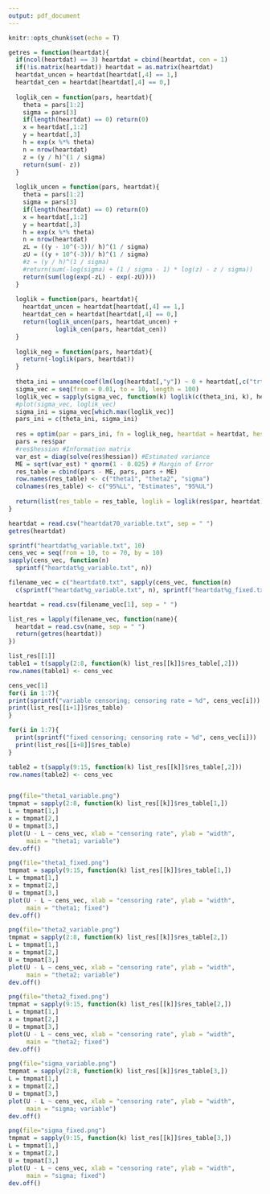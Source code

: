```yaml
---
output: pdf_document
---
```


```r
knitr::opts_chunk$set(echo = T)
```


```r
getres = function(heartdat){
  if(ncol(heartdat) == 3) heartdat = cbind(heartdat, cen = 1)
  if(!is.matrix(heartdat)) heartdat = as.matrix(heartdat)
  heartdat_uncen = heartdat[heartdat[,4] == 1,]
  heartdat_cen = heartdat[heartdat[,4] == 0,]
  
  loglik_cen = function(pars, heartdat){
    theta = pars[1:2]
    sigma = pars[3]
    if(length(heartdat) == 0) return(0)
    x = heartdat[,1:2]
    y = heartdat[,3]
    h = exp(x %*% theta)
    n = nrow(heartdat)
    z = (y / h)^(1 / sigma)
    return(sum(- z))
  }
  
  loglik_uncen = function(pars, heartdat){
    theta = pars[1:2]
    sigma = pars[3]
    if(length(heartdat) == 0) return(0)
    x = heartdat[,1:2]
    y = heartdat[,3]
    h = exp(x %*% theta)
    n = nrow(heartdat)
    zL = ((y - 10^(-3))/ h)^(1 / sigma)
    zU = ((y + 10^(-3))/ h)^(1 / sigma)
    #z = (y / h)^(1 / sigma)
    #return(sum(-log(sigma) + (1 / sigma - 1) * log(z) - z / sigma))
    return(sum(log(exp(-zL) - exp(-zU))))
  }
  
  loglik = function(pars, heartdat){
    heartdat_uncen = heartdat[heartdat[,4] == 1,]
    heartdat_cen = heartdat[heartdat[,4] == 0,]
    return(loglik_uncen(pars, heartdat_uncen) + 
             loglik_cen(pars, heartdat_cen))
  } 
  
  loglik_neg = function(pars, heartdat){
    return(-loglik(pars, heartdat))
  }
  
  theta_ini = unname(coef(lm(log(heartdat[,"y"]) ~ 0 + heartdat[,c("trt", "ldl")])))
  sigma_vec = seq(from = 0.01, to = 10, length = 100)
  loglik_vec = sapply(sigma_vec, function(k) loglik(c(theta_ini, k), heartdat))
  #plot(sigma_vec, loglik_vec)
  sigma_ini = sigma_vec[which.max(loglik_vec)]
  pars_ini = c(theta_ini, sigma_ini)
  
  res = optim(par = pars_ini, fn = loglik_neg, heartdat = heartdat, hessian = TRUE)
  pars = res$par
  #res$hessian #Information matrix
  var_est = diag(solve(res$hessian)) #Estimated variance
  ME = sqrt(var_est) * qnorm(1 - 0.025) # Margin of Error
  res_table = cbind(pars - ME, pars, pars + ME)
  row.names(res_table) <- c("theta1", "theta2", "sigma")
  colnames(res_table) <- c("95%LL", "Estimates", "95%UL")
  
  return(list(res_table = res_table, loglik = loglik(res$par, heartdat)))
}

heartdat = read.csv("heartdat70_variable.txt", sep = " ")
getres(heartdat)

sprintf("heartdat%g_variable.txt", 10)
cens_vec = seq(from = 10, to = 70, by = 10)
sapply(cens_vec, function(n) 
  sprintf("heartdat%g_variable.txt", n))

filename_vec = c("heartdat0.txt", sapply(cens_vec, function(n) 
  c(sprintf("heartdat%g_variable.txt", n), sprintf("heartdat%g_fixed.txt", n))))

heartdat = read.csv(filename_vec[1], sep = " ")

list_res = lapply(filename_vec, function(name){
  heartdat = read.csv(name, sep = " ")
  return(getres(heartdat))
})

list_res[[1]]
table1 = t(sapply(2:8, function(k) list_res[[k]]$res_table[,2]))
row.names(table1) <- cens_vec

cens_vec[1]
for(i in 1:7){
print(sprintf("variable censoring; censoring rate = %d", cens_vec[i]))
print(list_res[[i+1]]$res_table)
}

for(i in 1:7){
  print(sprintf("fixed censoring; censoring rate = %d", cens_vec[i]))
  print(list_res[[i+8]]$res_table)
}

table2 = t(sapply(9:15, function(k) list_res[[k]]$res_table[,2]))
row.names(table2) <- cens_vec


png(file="theta1_variable.png")
tmpmat = sapply(2:8, function(k) list_res[[k]]$res_table[1,])
L = tmpmat[1,]
x = tmpmat[2,]
U = tmpmat[3,]
plot(U - L ~ cens_vec, xlab = "censoring rate", ylab = "width", 
     main = "theta1; variable")
dev.off()

png(file="theta1_fixed.png")
tmpmat = sapply(9:15, function(k) list_res[[k]]$res_table[1,])
L = tmpmat[1,]
x = tmpmat[2,]
U = tmpmat[3,]
plot(U - L ~ cens_vec, xlab = "censoring rate", ylab = "width", 
     main = "theta1; fixed")
dev.off()

png(file="theta2_variable.png")
tmpmat = sapply(2:8, function(k) list_res[[k]]$res_table[2,])
L = tmpmat[1,]
x = tmpmat[2,]
U = tmpmat[3,]
plot(U - L ~ cens_vec, xlab = "censoring rate", ylab = "width", 
     main = "theta2; variable")
dev.off()

png(file="theta2_fixed.png")
tmpmat = sapply(9:15, function(k) list_res[[k]]$res_table[2,])
L = tmpmat[1,]
x = tmpmat[2,]
U = tmpmat[3,]
plot(U - L ~ cens_vec, xlab = "censoring rate", ylab = "width", 
     main = "theta2; fixed")
dev.off()

png(file="sigma_variable.png")
tmpmat = sapply(2:8, function(k) list_res[[k]]$res_table[3,])
L = tmpmat[1,]
x = tmpmat[2,]
U = tmpmat[3,]
plot(U - L ~ cens_vec, xlab = "censoring rate", ylab = "width", 
     main = "sigma; variable")
dev.off()

png(file="sigma_fixed.png")
tmpmat = sapply(9:15, function(k) list_res[[k]]$res_table[3,])
L = tmpmat[1,]
x = tmpmat[2,]
U = tmpmat[3,]
plot(U - L ~ cens_vec, xlab = "censoring rate", ylab = "width", 
     main = "sigma; fixed")
dev.off()
```

